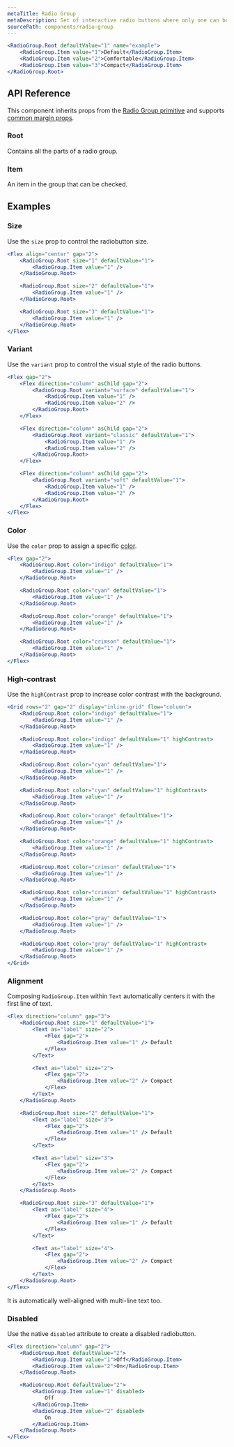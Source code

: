 ```yaml
---
metaTitle: Radio Group
metaDescription: Set of interactive radio buttons where only one can be selected at a time.
sourcePath: components/radio-group
---
```


```jsx live=true
<RadioGroup.Root defaultValue="1" name="example">
	<RadioGroup.Item value="1">Default</RadioGroup.Item>
	<RadioGroup.Item value="2">Comfortable</RadioGroup.Item>
	<RadioGroup.Item value="3">Compact</RadioGroup.Item>
</RadioGroup.Root>
```

## API Reference

This component inherits props from the [Radio Group primitive](/peoplesdocs/components/radio-group) and supports [common margin props](/research/docs/overview/layout#margin-props).

### Root

Contains all the parts of a radio group.

<ThemesPropsTable defs="radioGroupRootPropDefs" />

### Item

An item in the group that can be checked.

## Examples

### Size

Use the `size` prop to control the radiobutton size.

```jsx live=true
<Flex align="center" gap="2">
	<RadioGroup.Root size="1" defaultValue="1">
		<RadioGroup.Item value="1" />
	</RadioGroup.Root>

	<RadioGroup.Root size="2" defaultValue="1">
		<RadioGroup.Item value="1" />
	</RadioGroup.Root>

	<RadioGroup.Root size="3" defaultValue="1">
		<RadioGroup.Item value="1" />
	</RadioGroup.Root>
</Flex>
```

### Variant

Use the `variant` prop to control the visual style of the radio buttons.

```jsx live=true
<Flex gap="2">
	<Flex direction="column" asChild gap="2">
		<RadioGroup.Root variant="surface" defaultValue="1">
			<RadioGroup.Item value="1" />
			<RadioGroup.Item value="2" />
		</RadioGroup.Root>
	</Flex>

	<Flex direction="column" asChild gap="2">
		<RadioGroup.Root variant="classic" defaultValue="1">
			<RadioGroup.Item value="1" />
			<RadioGroup.Item value="2" />
		</RadioGroup.Root>
	</Flex>

	<Flex direction="column" asChild gap="2">
		<RadioGroup.Root variant="soft" defaultValue="1">
			<RadioGroup.Item value="1" />
			<RadioGroup.Item value="2" />
		</RadioGroup.Root>
	</Flex>
</Flex>
```

### Color

Use the `color` prop to assign a specific [color](/research/docs/theme/color).

```jsx live=true
<Flex gap="2">
	<RadioGroup.Root color="indigo" defaultValue="1">
		<RadioGroup.Item value="1" />
	</RadioGroup.Root>

	<RadioGroup.Root color="cyan" defaultValue="1">
		<RadioGroup.Item value="1" />
	</RadioGroup.Root>

	<RadioGroup.Root color="orange" defaultValue="1">
		<RadioGroup.Item value="1" />
	</RadioGroup.Root>

	<RadioGroup.Root color="crimson" defaultValue="1">
		<RadioGroup.Item value="1" />
	</RadioGroup.Root>
</Flex>
```

### High-contrast

Use the `highContrast` prop to increase color contrast with the background.

```jsx live=true
<Grid rows="2" gap="2" display="inline-grid" flow="column">
	<RadioGroup.Root color="indigo" defaultValue="1">
		<RadioGroup.Item value="1" />
	</RadioGroup.Root>

	<RadioGroup.Root color="indigo" defaultValue="1" highContrast>
		<RadioGroup.Item value="1" />
	</RadioGroup.Root>

	<RadioGroup.Root color="cyan" defaultValue="1">
		<RadioGroup.Item value="1" />
	</RadioGroup.Root>

	<RadioGroup.Root color="cyan" defaultValue="1" highContrast>
		<RadioGroup.Item value="1" />
	</RadioGroup.Root>

	<RadioGroup.Root color="orange" defaultValue="1">
		<RadioGroup.Item value="1" />
	</RadioGroup.Root>

	<RadioGroup.Root color="orange" defaultValue="1" highContrast>
		<RadioGroup.Item value="1" />
	</RadioGroup.Root>

	<RadioGroup.Root color="crimson" defaultValue="1">
		<RadioGroup.Item value="1" />
	</RadioGroup.Root>

	<RadioGroup.Root color="crimson" defaultValue="1" highContrast>
		<RadioGroup.Item value="1" />
	</RadioGroup.Root>

	<RadioGroup.Root color="gray" defaultValue="1">
		<RadioGroup.Item value="1" />
	</RadioGroup.Root>

	<RadioGroup.Root color="gray" defaultValue="1" highContrast>
		<RadioGroup.Item value="1" />
	</RadioGroup.Root>
</Grid>
```

### Alignment

Composing `RadioGroup.Item` within `Text` automatically centers it with the first line of text.

```jsx live="true"
<Flex direction="column" gap="3">
	<RadioGroup.Root size="1" defaultValue="1">
		<Text as="label" size="2">
			<Flex gap="2">
				<RadioGroup.Item value="1" /> Default
			</Flex>
		</Text>

		<Text as="label" size="2">
			<Flex gap="2">
				<RadioGroup.Item value="2" /> Compact
			</Flex>
		</Text>
	</RadioGroup.Root>

	<RadioGroup.Root size="2" defaultValue="1">
		<Text as="label" size="3">
			<Flex gap="2">
				<RadioGroup.Item value="1" /> Default
			</Flex>
		</Text>

		<Text as="label" size="3">
			<Flex gap="2">
				<RadioGroup.Item value="2" /> Compact
			</Flex>
		</Text>
	</RadioGroup.Root>

	<RadioGroup.Root size="3" defaultValue="1">
		<Text as="label" size="4">
			<Flex gap="2">
				<RadioGroup.Item value="1" /> Default
			</Flex>
		</Text>

		<Text as="label" size="4">
			<Flex gap="2">
				<RadioGroup.Item value="2" /> Compact
			</Flex>
		</Text>
	</RadioGroup.Root>
</Flex>
```

It is automatically well-aligned with multi-line text too.

### Disabled

Use the native `disabled` attribute to create a disabled radiobutton.

```jsx live="true"
<Flex direction="column" gap="2">
	<RadioGroup.Root defaultValue="2">
		<RadioGroup.Item value="1">Off</RadioGroup.Item>
		<RadioGroup.Item value="2">On</RadioGroup.Item>
	</RadioGroup.Root>

	<RadioGroup.Root defaultValue="2">
		<RadioGroup.Item value="1" disabled>
			Off
		</RadioGroup.Item>
		<RadioGroup.Item value="2" disabled>
			On
		</RadioGroup.Item>
	</RadioGroup.Root>
</Flex>
```
